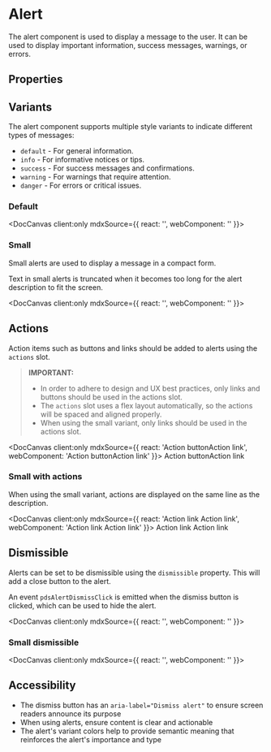 
# Alert

The alert component is used to display a message to the user. It can be used to display important information, success messages, warnings, or errors.

## Properties

<DocArgsTable componentName="pds-alert" docSource={components} />

## Variants

The alert component supports multiple style variants to indicate different types of messages:

- `default` - For general information.
- `info` - For informative notices or tips.
- `success` - For success messages and confirmations.
- `warning` - For warnings that require attention.
- `danger` - For errors or critical issues.

### Default

<DocCanvas client:only
  mdxSource={{
    react: '<pdsAlert description="Alerts can also have description text that can be used to provide more information about the alert." heading="Alert heading text" variant="default"></pdsAlert>',
    webComponent: '<pds-alert description="Alerts can also have description text that can be used to provide more information about the alert." heading="Alert heading text" variant="default"></pds-alert>'
}}>
  <pds-alert description="Alerts can also have description text that can be used to provide more information about the alert." heading="Alert heading text" variant="default"></pds-alert>
</DocCanvas>

### Small

Small alerts are used to display a message in a compact form.

Text in small alerts is truncated when it becomes too long for the alert description to fit the screen.

<DocCanvas client:only
  mdxSource={{
    react: '<pdsAlert description="Small alerts use the description to provide more information about the alert, but are truncated when the text becomes too long for the alert to fit the screen." heading="Alert heading text" small="true" variant="info"></pdsAlert>',
    webComponent: '<pds-alert description="Small alerts use the description to provide more information about the alert, but are truncated when the text becomes too long for the alert to fit the screen." heading="Alert heading text" small="true" variant="info"></pds-alert>'
}}>
  <pds-alert description="Small alerts use the description to provide more information about the alert, but are truncated when the text becomes too long for the alert to fit the screen." heading="Alert heading text" small="true" variant="info"></pds-alert>
</DocCanvas>

## Actions

Action items such as buttons and links should be added to alerts using the `actions` slot.

> **IMPORTANT:**
> - In order to adhere to design and UX best practices, only links and buttons should be used in the actions slot.
> - The `actions` slot uses a flex layout automatically, so the actions will be spaced and aligned properly.
> - When using the small variant, only links should be used in the actions slot.

<DocCanvas client:only
  mdxSource={{
    react: '<pdsAlert description="Alerts can also have description text that can be used to provide more information about the alert." heading="Alert heading text" variant="success"><pdsButton slot="actions" variant="primary">Action button</pdsButton><pdsLink href="#" slot="actions" variant="plain">Action link</pdsLink></pdsAlert>',
    webComponent: '<pds-alert description="Alerts can also have description text that can be used to provide more information about the alert." heading="Alert heading text" variant="success"><pds-button slot="actions" variant="primary">Action button</pds-button><pds-link href="#" slot="actions" variant="plain">Action link</pds-link></pds-alert>'
}}>
  <pds-alert description="Alerts can also have description text that can be used to provide more information about the alert." heading="Alert heading text" variant="success"><pds-button slot="actions" variant="primary">Action button</pds-button><pds-link href="#" slot="actions" variant="plain">Action link</pds-link></pds-alert>
</DocCanvas>

### Small with actions

When using the small variant, actions are displayed on the same line as the description.

<DocCanvas client:only
  mdxSource={{
    react: '<pdsAlert description="Alerts can also have description text that can be used to provide more information about the alert." heading="Alert heading text" small="true" variant="warning"><pdsLink href="#" slot="actions" variant="plain">Action link</pdsLink> <pdsLink href="#" slot="actions" variant="plain">Action link</pdsLink></pdsAlert>',
    webComponent: '<pds-alert description="Alerts can also have description text that can be used to provide more information about the alert." heading="Alert heading text" small="true" variant="warning"><pds-link href="#" slot="actions" variant="plain">Action link</pds-link> <pds-link href="#" slot="actions" variant="plain">Action link</pds-link></pds-alert>'
}}>
  <pds-alert description="Alerts can also have description text that can be used to provide more information about the alert." heading="Alert heading text" small="true" variant="warning"><pds-link href="#" slot="actions" variant="plain">Action link</pds-link> <pds-link href="#" slot="actions" variant="plain">Action link</pds-link></pds-alert>
</DocCanvas>

## Dismissible

Alerts can be set to be dismissible using the `dismissible` property. This will add a close button to the alert.

An event `pdsAlertDismissClick` is emitted when the dismiss button is clicked, which can be used to hide the alert.

<DocCanvas client:only
  mdxSource={{
    react: '<pdsAlert description="Alerts can also have description text that can be used to provide more information about the alert." dismissible="true" heading="Alert heading text" variant="danger"></pdsAlert>',
    webComponent: '<pds-alert description="Alerts can also have description text that can be used to provide more information about the alert." dismissible="true" heading="Alert heading text" variant="danger"></pds-alert>'
}}>
  <pds-alert description="Alerts can also have description text that can be used to provide more information about the alert." dismissible="true" heading="Alert heading text" variant="danger"></pds-alert>
</DocCanvas>

### Small dismissible

<DocCanvas client:only
  mdxSource={{
    react: '<pdsAlert description="Small alerts use the description to provide more information about the alert, but are truncated when the text becomes too long for the alert to fit the screen." dismissible="true" heading="Alert heading text" small="true" variant="danger"></pdsAlert>',
    webComponent: '<pds-alert description="Small alerts use the description to provide more information about the alert, but are truncated when the text becomes too long for the alert to fit the screen." dismissible="true" heading="Alert heading text" small="true" variant="danger"></pds-alert>'
}}>
  <pds-alert description="Small alerts use the description to provide more information about the alert, but are truncated when the text becomes too long for the alert to fit the screen." dismissible="true" heading="Alert heading text" small="true" variant="danger"></pds-alert>
</DocCanvas>

## Accessibility

- The dismiss button has an `aria-label="Dismiss alert"` to ensure screen readers announce its purpose
- When using alerts, ensure content is clear and actionable
- The alert's variant colors help to provide semantic meaning that reinforces the alert's importance and type
